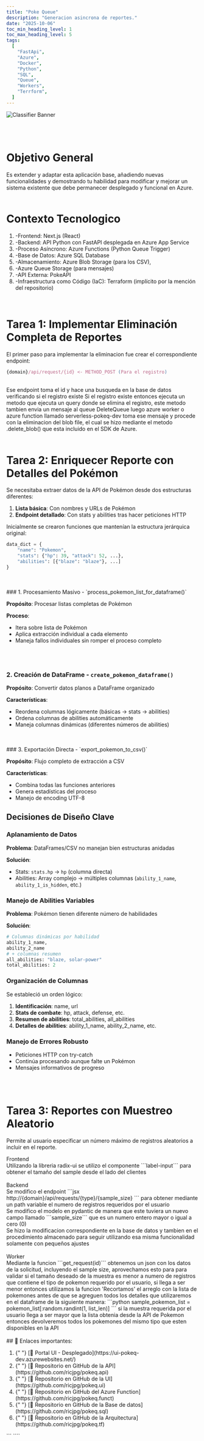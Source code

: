 ```yaml
---
title: "Poke Queue"
description: "Generacion asincrona de reportes."
date: "2025-10-06"
toc_min_heading_level: 1
toc_max_heading_level: 5
tags:
  [
    "FastApi",
    "Azure",
    "Docker",
    "Python",
    "SQL",
    "Queue",
    "Workers",
    "Terrform",
  ]
---
```



![Classifier Banner](../../../public/images/poke-q.gif)

<br />
<br />

# Objetivo General

<Frame>
  Es extender y adaptar esta aplicación base, añadiendo nuevas funcionalidades y
  demostrando tu habilidad para modificar y mejorar un sistema existente que
  debe permanecer desplegado y funcional en Azure.
</Frame>
<br />
<br />

# Contexto Tecnologico

<Frame>

<ol class=' font-mono font-bold'>
  <li >
    -Frontend: Next.js (React)
  </li>
  <li>
  -Backend: API Python con FastAPI desplegada en Azure App Service
  </li>
  <li>
  -Proceso Asíncrono: Azure Functions (Python Queue Trigger)
  </li>
  <li>
  -Base de Datos: Azure SQL Database
  </li>
  <li>
  -Almacenamiento: Azure Blob Storage (para los CSV), 
  </li>
  <li>
  -Azure Queue Storage (para mensajes)
  </li>
  <li>
  -API Externa: PokeAPI
  </li>
  <li>
  -Infraestructura como Código (IaC): Terraform (implícito por la mención del
repositorio)
  </li>
</ol>
</Frame>
<br />

# Tarea 1: Implementar Eliminación Completa de Reportes

<Frame>

El primer paso para implementar la eliminacion fue crear el correspondiente endpoint:

```jsx
{domain}/api/request/{id} <- METHOD_POST (Para el registro)
```

<br />
Ese endpoint toma el id y hace una busqueda en la base de datos verificando si el
registro existe Si el registro existe entonces ejecuta un metodo que ejecuta un query
donde se elimina el registro, este metodo tambien envia un mensaje al queue DeleteQueue
luego azure worker o azure function llamado serverless-pokeq-dev toma ese mensaje
y procede con la eliminacion del blob file, el cual se hizo mediante el metodo .delete_blob()
que esta incluido en el SDK de Azure.

</Frame>
<br />
<br />

# Tarea 2: Enriquecer Reporte con Detalles del Pokémon

<Frame>

Se necesitaba extraer datos de la API de Pokémon desde dos estructuras diferentes:

1. **Lista básica**: Con nombres y URLs de Pokémon
2. **Endpoint detallado**: Con stats y abilities tras hacer peticiones HTTP

Inicialmente se crearon funciones que mantenían la estructura jerárquica original:

```python
data_dict = {
    "name": "Pokemon",
    "stats": {"hp": 39, "attack": 52, ...},
    "abilities": [{"blaze": "blaze"}, ...]
}
```

<br />
<br />
### 1. Procesamiento Masivo - `process_pokemon_list_for_dataframe()`

**Propósito**: Procesar listas completas de Pokémon

**Proceso**:

- Itera sobre lista de Pokémon
- Aplica extracción individual a cada elemento
- Maneja fallos individuales sin romper el proceso completo

<br />
<br />

### 2. Creación de DataFrame - `create_pokemon_dataframe()`

**Propósito**: Convertir datos planos a DataFrame organizado

**Características**:

- Reordena columnas lógicamente (básicas → stats → abilities)
- Ordena columnas de abilities automáticamente
- Maneja columnas dinámicas (diferentes números de abilities)

<br />
<br />
### 3. Exportación Directa - `export_pokemon_to_csv()`

**Propósito**: Flujo completo de extracción a CSV

**Características**:

- Combina todas las funciones anteriores
- Genera estadísticas del proceso
- Manejo de encoding UTF-8

## Decisiones de Diseño Clave

### Aplanamiento de Datos

**Problema**: DataFrames/CSV no manejan bien estructuras anidadas

**Solución**:

- Stats: `stats.hp` → `hp` (columna directa)
- Abilities: Array complejo → múltiples columnas (`ability_1_name`, `ability_1_is_hidden`, etc.)

### Manejo de Abilities Variables

**Problema**: Pokémon tienen diferente número de habilidades

**Solución**:

```python
# Columnas dinámicas por habilidad
ability_1_name,
ability_2_name
# + columnas resumen
all_abilities: "blaze, solar-power"
total_abilities: 2
```

### Organización de Columnas

Se estableció un orden lógico:

1. **Identificación**: name, url
2. **Stats de combate**: hp, attack, defense, etc.
3. **Resumen de abilities**: total_abilities, all_abilities
4. **Detalles de abilities**: ability_1_name, ability_2_name, etc.

### Manejo de Errores Robusto

- Peticiones HTTP con try-catch
- Continúa procesando aunque falte un Pokémon
- Mensajes informativos de progreso

</Frame>
<br />
<br />

# Tarea 3: Reportes con Muestreo Aleatorio

Permite al usuario especificar un número máximo de registros aleatorios a incluir
en el reporte.

<Frame>
Frontend
<br />
Utilizando la libreria radix-ui se utilizo el componente ```label-input``` para obtener 
el tamaño del sample desde el lado del clientes
</Frame>
<br />
<br />
<Frame>
Backend
<br />
Se modifico el endpoint 
```jsx
http://{domain}/api/requests/{type}/{sample_size}
```
para obtener mediante un path variable el numero de registros requeridos por el usuario
<br />
Se modifico el modelo en pydantic de manera que este tuviera un nuevo campo llamado
```sample_size``` que es un numero entero mayor o igual a cero (0)
<br />
Se hizo la modificacion correspondiente en la base de datos y tambien en el procedimiento almacenado
para seguir utilizando esa misma funcionalidad solamente con pequeños ajustes

</Frame>
<br />
<br />
<Frame>
Worker
<br />
Mediante la funcion ```get_request(id)``` obtenemos un json con los datos de la solicitud, incluyendo el 
sample size, aprovechamos esto para para validar si el tamaño deseado de la muestra es menor a numero de 
registros que contiene el tipo de pokemon requerido por el usuario, si llega a ser menor entonces
utilizamos la funcion 'Recortamos' el arreglo con la lista de pokemones antes de que se agreguen todos los
detalles que utilizaremos en el dataframe de la siguiente manera: 
```python
sample_pokemon_list = pokemon_list[:random.randint(1, list_len)]
```
si la muestra requerida por el usuario llega a ser mayor que la lista obtenia desde la API de Pokemon
entonces devolveremos todos los pokemones del mismo tipo que esten disponibles en la API

</Frame>
<br />
<br />

<Frame>
## 🔗 Enlaces importantes:

<br />
<ol class='text-green-500 font-mono font-bold'>
  <li >
    {" "}
    [🔗 Portal UI - Desplegado](https://ui-pokeq-dev.azurewebsites.net/)
  </li>
  <li>
    {" "}
    [🔗 Repositorio en GitHub de la API](https://github.com/ricjpg/pokeq.api)
  </li>
  <li>
    {" "}
    [🔗 Repositorio en GitHub de la UI](https://github.com/ricjpg/pokeq.ui)
  </li>
  <li>
    {" "}
    [🔗 Repositorio en GitHub del Azure Function](https://github.com/ricjpg/pokeq.funct)
  </li>
  <li>
    {" "}
    [🔗 Repositorio en GitHub de la Base de datos](https://github.com/ricjpg/pokeq.sql)
  </li>
  <li>
    {" "}
    [🔗 Repositorio en GitHub de la Arquitectura](https://github.com/ricjpg/pokeq.tf)
  </li>
</ol>
</Frame>
```
````
